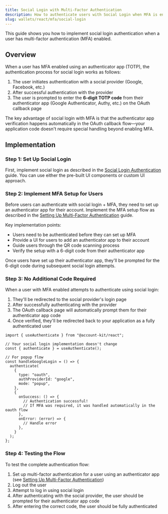 ```yaml
---
title: Social Login with Multi-Factor Authentication
description: How to authenticate users with Social Login when MFA is enabled
slug: wallets/react/mfa/social-login
---
```


This guide shows you how to implement social login authentication when a user has multi-factor authentication (MFA) enabled.

## Overview

When a user has MFA enabled using an authenticator app (TOTP), the authentication process for social login works as follows:

1. The user initiates authentication with a social provider (Google, Facebook, etc.)
2. After successful authentication with the provider
3. The user is prompted to enter the **6-digit TOTP code** from their authenticator app (Google Authenticator, Authy, etc.) on the OAuth callback page

The key advantage of social login with MFA is that the authenticator app verification happens automatically in the OAuth callback flow—your application code doesn't require special handling beyond enabling MFA.

## Implementation

### Step 1: Set Up Social Login

First, implement social login as described in the [Social Login Authentication](/wallets/react/login-methods/social-login) guide. You can use either the pre-built UI components or custom UI approach.

### Step 2: Implement MFA Setup for Users

Before users can authenticate with social login + MFA, they need to set up an authenticator app for their account. Implement the MFA setup flow as described in the [Setting Up Multi-Factor Authentication](/wallets/react/mfa/setup-mfa) guide.

Key implementation points:

- Users need to be authenticated before they can set up MFA
- Provide a UI for users to add an authenticator app to their account
- Guide users through the QR code scanning process
- Verify the setup with a 6-digit code from their authenticator app

Once users have set up their authenticator app, they'll be prompted for the 6-digit code during subsequent social login attempts.

### Step 3: No Additional Code Required

When a user with MFA enabled attempts to authenticate using social login:

1. They'll be redirected to the social provider's login page
2. After successfully authenticating with the provider
3. The OAuth callback page will automatically prompt them for their authenticator app code
4. Once verified, they'll be redirected back to your application as a fully authenticated user

```tsx twoslash
import { useAuthenticate } from "@account-kit/react";

// Your social login implementation doesn't change
const { authenticate } = useAuthenticate();

// For popup flow
const handleGoogleLogin = () => {
  authenticate(
    {
      type: "oauth",
      authProviderId: "google",
      mode: "popup",
    },
    {
      onSuccess: () => {
        // Authentication successful!
        // If MFA was required, it was handled automatically in the oauth flow
      },
      onError: (error) => {
        // Handle error
      },
    }
  );
};
```

### Step 4: Testing the Flow

To test the complete authentication flow:

1. Set up multi-factor authentication for a user using an authenticator app (see [Setting Up Multi-Factor Authentication](/wallets/react/mfa/setup-mfa))
2. Log out the user
3. Attempt to log in using social login
4. After authenticating with the social provider, the user should be prompted for their authenticator app code
5. After entering the correct code, the user should be fully authenticated
